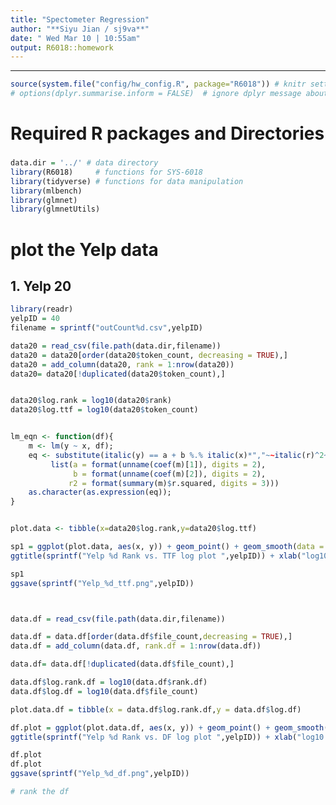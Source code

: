 ```yaml
---
title: "Spectometer Regression" 
author: "**Siyu Jian / sj9va**"
date: " Wed Mar 10 | 10:55am"
output: R6018::homework
---
```


*******************************************
```r
source(system.file("config/hw_config.R", package="R6018")) # knitr settings
# options(dplyr.summarise.inform = FALSE)  # ignore dplyr message about grouping
```


# Required R packages and Directories

### {.solution}
```r
data.dir = '../' # data directory
library(R6018)     # functions for SYS-6018
library(tidyverse) # functions for data manipulation   
library(mlbench)
library(glmnet)
library(glmnetUtils) 
```


# plot the Yelp data 

## 1. Yelp 20
```r

library(readr)
yelpID = 40
filename = sprintf("outCount%d.csv",yelpID)

data20 = read_csv(file.path(data.dir,filename))
data20 = data20[order(data20$token_count, decreasing = TRUE),]
data20 = add_column(data20, rank = 1:nrow(data20))
data20= data20[!duplicated(data20$token_count),]


data20$log.rank = log10(data20$rank)
data20$log.ttf = log10(data20$token_count)


lm_eqn <- function(df){
    m <- lm(y ~ x, df);
    eq <- substitute(italic(y) == a + b %.% italic(x)*","~~italic(r)^2~"="~r2, 
         list(a = format(unname(coef(m)[1]), digits = 2),
              b = format(unname(coef(m)[2]), digits = 2),
             r2 = format(summary(m)$r.squared, digits = 3)))
    as.character(as.expression(eq));
}


plot.data <- tibble(x=data20$log.rank,y=data20$log.ttf)

sp1 = ggplot(plot.data, aes(x, y)) + geom_point() + geom_smooth(data = plot.data,method = "lm",formula = "y~x", se=FALSE, aes(color ="linear")) + geom_text(x=0.7, y=3, label = lm_eqn(plot.data), parse = TRUE) + 
ggtitle(sprintf("Yelp %d Rank vs. TTF log plot ",yelpID)) + xlab("log10.rank") + ylab("log10.ttf")

sp1
ggsave(sprintf("Yelp_%d_ttf.png",yelpID))



data.df = read_csv(file.path(data.dir,filename))

data.df = data.df[order(data.df$file_count,decreasing = TRUE),]
data.df = add_column(data.df, rank.df = 1:nrow(data.df))

data.df= data.df[!duplicated(data.df$file_count),]

data.df$log.rank.df = log10(data.df$rank.df)
data.df$log.df = log10(data.df$file_count)

plot.data.df = tibble(x = data.df$log.rank.df,y = data.df$log.df)

df.plot = ggplot(plot.data.df, aes(x, y)) + geom_point() + geom_smooth(method = "lm",formula = "y~x", se=FALSE, aes(color ="linear")) + geom_text(x=0.7, y=3, label = lm_eqn(plot.data.df), parse = TRUE) + 
ggtitle(sprintf("Yelp %d Rank vs. DF log plot ",yelpID)) + xlab("log10.rank") + ylab("log10.df")

df.plot
df.plot
ggsave(sprintf("Yelp_%d_df.png",yelpID))
```
```r
# rank the df 




```

